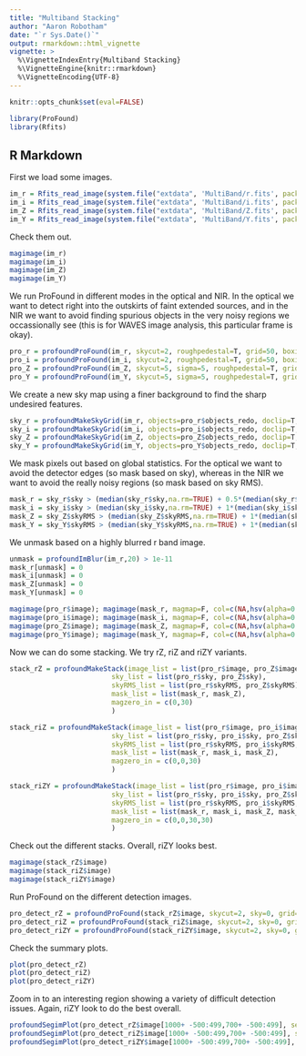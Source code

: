 ```yaml
---
title: "Multiband Stacking"
author: "Aaron Robotham"
date: "`r Sys.Date()`"
output: rmarkdown::html_vignette
vignette: >
  %\VignetteIndexEntry{Multiband Stacking}
  %\VignetteEngine{knitr::rmarkdown}
  %\VignetteEncoding{UTF-8}
---
```


```r
knitr::opts_chunk$set(eval=FALSE)
```

```r
library(ProFound)
library(Rfits)
```

## R Markdown

First we load some images.

```r
im_r = Rfits_read_image(system.file("extdata", 'MultiBand/r.fits', package="ProFound"),ext=2)$imDat
im_i = Rfits_read_image(system.file("extdata", 'MultiBand/i.fits', package="ProFound"),ext=2)$imDat
im_Z = Rfits_read_image(system.file("extdata", 'MultiBand/Z.fits', package="ProFound"),ext=2)$imDat
im_Y = Rfits_read_image(system.file("extdata", 'MultiBand/Y.fits', package="ProFound"),ext=2)$imDat
```

Check them out.

```r
magimage(im_r)
magimage(im_i)
magimage(im_Z)
magimage(im_Y)
```

We run ProFound in different modes in the optical and NIR. In the optical we want to detect right into the outskirts of faint extended sources, and in the NIR we want to avoid finding spurious objects in the very noisy regions we occassionally see (this is for WAVES image analysis, this particular frame is okay).

```r
pro_r = profoundProFound(im_r, skycut=2, roughpedestal=T, grid=50, boxiters=4, verbose=F, SBdilate=2, box=200)
pro_i = profoundProFound(im_i, skycut=2, roughpedestal=T, grid=50, boxiters=4, verbose=F, SBdilate=2, box=200)
pro_Z = profoundProFound(im_Z, skycut=5, sigma=5, roughpedestal=T, grid=50, boxiters=4, verbose=F, SBdilate=2, box=200, magzero=30)
pro_Y = profoundProFound(im_Y, skycut=5, sigma=5, roughpedestal=T, grid=50, boxiters=4, verbose=F, SBdilate=2, box=200, magzero=30)
```

We create a new sky map using a finer background to find the sharp undesired features.

```r
sky_r = profoundMakeSkyGrid(im_r, objects=pro_r$objects_redo, doclip=T, grid=50, box=50, boxiters=4)
sky_i = profoundMakeSkyGrid(im_i, objects=pro_i$objects_redo, doclip=T, grid=50, box=50, boxiters=4)
sky_Z = profoundMakeSkyGrid(im_Z, objects=pro_Z$objects_redo, doclip=T, grid=50, box=50, boxiters=4)
sky_Y = profoundMakeSkyGrid(im_Y, objects=pro_Y$objects_redo, doclip=T, grid=50, box=50, boxiters=4)
```

We mask pixels out based on global statistics. For the optical we want to avoid the detector edges (so mask based on sky), whereas in the NIR we want to avoid the really noisy regions (so mask based on sky RMS).

```r
mask_r = sky_r$sky > (median(sky_r$sky,na.rm=TRUE) + 0.5*(median(sky_r$sky,,na.rm=TRUE) - quantile(sky_r$sky,0.01,na.rm=TRUE)))
mask_i = sky_i$sky > (median(sky_i$sky,na.rm=TRUE) + 1*(median(sky_i$sky,na.rm=TRUE) - quantile(sky_i$sky,0.01,na.rm=TRUE)))
mask_Z = sky_Z$skyRMS > (median(sky_Z$skyRMS,na.rm=TRUE) + 1*(median(sky_Z$skyRMS,na.rm=TRUE) - quantile(sky_Z$skyRMS,0.01,na.rm=TRUE)))
mask_Y = sky_Y$skyRMS > (median(sky_Y$skyRMS,na.rm=TRUE) + 1*(median(sky_Y$skyRMS,na.rm=TRUE) - quantile(sky_Y$skyRMS,0.01,na.rm=TRUE)))
```

We unmask based on a highly blurred r band image.

```r
unmask = profoundImBlur(im_r,20) > 1e-11
mask_r[unmask] = 0
mask_i[unmask] = 0
mask_Z[unmask] = 0
mask_Y[unmask] = 0
```

```r
magimage(pro_r$image); magimage(mask_r, magmap=F, col=c(NA,hsv(alpha=0.3)),add=TRUE)
magimage(pro_i$image); magimage(mask_i, magmap=F, col=c(NA,hsv(alpha=0.3)),add=TRUE)
magimage(pro_Z$image); magimage(mask_Z, magmap=F, col=c(NA,hsv(alpha=0.3)),add=TRUE)
magimage(pro_Y$image); magimage(mask_Y, magmap=F, col=c(NA,hsv(alpha=0.3)),add=TRUE)
```

Now we can do some stacking. We try rZ, riZ and riZY variants.

```r
stack_rZ = profoundMakeStack(image_list = list(pro_r$image, pro_Z$image), 
                         sky_list = list(pro_r$sky, pro_Z$sky), 
                         skyRMS_list = list(pro_r$skyRMS, pro_Z$skyRMS),
                         mask_list = list(mask_r, mask_Z),
                         magzero_in = c(0,30)
                         )
```

```r
stack_riZ = profoundMakeStack(image_list = list(pro_r$image, pro_i$image, pro_Z$image), 
                         sky_list = list(pro_r$sky, pro_i$sky, pro_Z$sky), 
                         skyRMS_list = list(pro_r$skyRMS, pro_i$skyRMS, pro_Z$skyRMS),
                         mask_list = list(mask_r, mask_i, mask_Z),
                         magzero_in = c(0,0,30)
                         )
```

```r
stack_riZY = profoundMakeStack(image_list = list(pro_r$image, pro_i$image, pro_Z$image, pro_Y$image), 
                         sky_list = list(pro_r$sky, pro_i$sky, pro_Z$sky, pro_Y$sky), 
                         skyRMS_list = list(pro_r$skyRMS, pro_i$skyRMS, pro_Z$skyRMS, pro_Y$skyRMS),
                         mask_list = list(mask_r, mask_i, mask_Z, mask_Y),
                         magzero_in = c(0,0,30,30)
                         )
```

Check out the different stacks. Overall, riZY looks best.

```r
magimage(stack_rZ$image)
magimage(stack_riZ$image)
magimage(stack_riZY$image)
```

Run ProFound on the different detection images.

```r
pro_detect_rZ = profoundProFound(stack_rZ$image, skycut=2, sky=0, grid=50, boxiters=4, SBdilate=2, tolerance=2, sigma=0.8)
pro_detect_riZ = profoundProFound(stack_riZ$image, skycut=2, sky=0, grid=50, boxiters=4, SBdilate=2, tolerance=2, sigma=0.8)
pro_detect_riZY = profoundProFound(stack_riZY$image, skycut=2, sky=0, grid=50, boxiters=4, SBdilate=2, tolerance=2, sigma=0.8)
```

Check the summary plots.

```r
plot(pro_detect_rZ)
plot(pro_detect_riZ)
plot(pro_detect_riZY)
```

Zoom in to an interesting region showing a variety of difficult detection issues. Again, riZY look to do the best overall.

```r
profoundSegimPlot(pro_detect_rZ$image[1000+ -500:499,700+ -500:499], segim=pro_detect_rZ$segim[1000+ -500:499,700+ -500:499])
profoundSegimPlot(pro_detect_riZ$image[1000+ -500:499,700+ -500:499], segim=pro_detect_riZ$segim[1000+ -500:499,700+ -500:499])
profoundSegimPlot(pro_detect_riZY$image[1000+ -500:499,700+ -500:499], segim=pro_detect_riZY$segim[1000+ -500:499,700+ -500:499])
```


